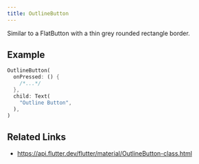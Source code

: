 ```yaml
---
title: OutlineButton
---
```


Similar to a FlatButton with a thin grey rounded rectangle border.

## Example

```dart liveslice=OutlineButton
OutlineButton(
  onPressed: () {
    /*...*/
  },
  child: Text(
    "Outline Button",
  ),
)
```

## Related Links

- https://api.flutter.dev/flutter/material/OutlineButton-class.html
